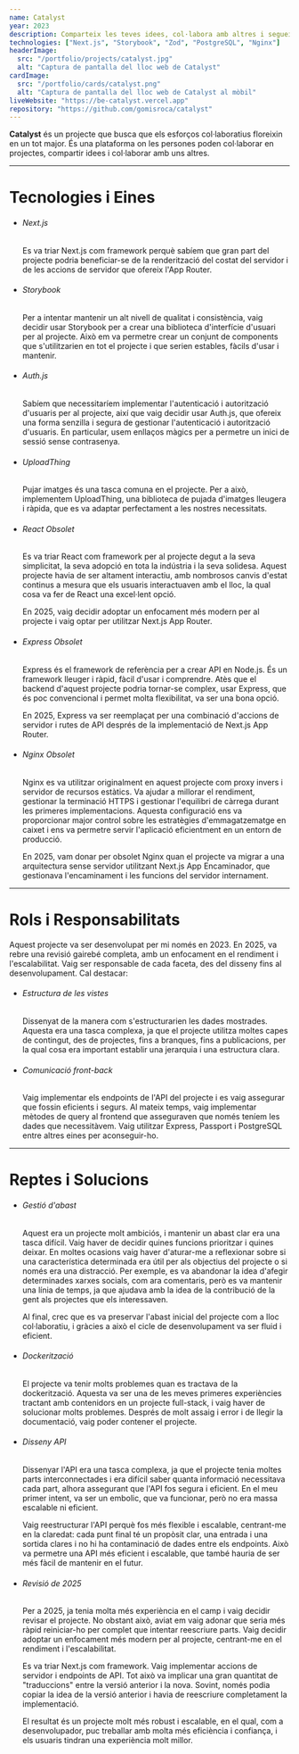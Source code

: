 ```yaml
---
name: Catalyst
year: 2023
description: Comparteix les teves idees, col·labora amb altres i segueix el que està passant.
technologies: ["Next.js", "Storybook", "Zod", "PostgreSQL", "Nginx"]
headerImage:
  src: "/portfolio/projects/catalyst.jpg"
  alt: "Captura de pantalla del lloc web de Catalyst"
cardImage:
  src: "/portfolio/cards/catalyst.png"
  alt: "Captura de pantalla del lloc web de Catalyst al mòbil"
liveWebsite: "https://be-catalyst.vercel.app"
repository: "https://github.com/gomisroca/catalyst"
---
```


<strong>Catalyst</strong> és un projecte que busca que els esforços
col·laboratius floreixin en un tot major. És una plataforma on les persones
poden col·laborar en projectes, compartir idees i col·laborar amb uns altres.

<hr />

<h1 class="text-2xl">Tecnologies i Eines</h1>
<ul>
  <li>
    <h6 className="text-lg font-semibold">Next.js</h6>
    <p>
      Es va triar Next.js com framework perquè sabíem que gran part del projecte
      podria beneficiar-se de la renderització del costat del servidor i de les
      accions de servidor que ofereix l'App Router.
    </p>
  </li>
  <li>
    <h6 className="text-lg font-semibold">Storybook</h6>
    <p>
      Per a intentar mantenir un alt nivell de qualitat i consistència, vaig
      decidir usar Storybook per a crear una biblioteca d'interfície d'usuari
      per al projecte. Això em va permetre crear un conjunt de components que
      s'utilitzarien en tot el projecte i que serien estables, fàcils d'usar i
      mantenir.
    </p>
  </li>
  <li>
    <h6 className="text-lg font-semibold">Auth.js</h6>
    <p>
      Sabíem que necessitaríem implementar l'autenticació i autorització
      d'usuaris per al projecte, així que vaig decidir usar Auth.js, que ofereix
      una forma senzilla i segura de gestionar l'autenticació i autorització
      d'usuaris. En particular, usem enllaços màgics per a permetre un inici de
      sessió sense contrasenya.
    </p>
  </li>
  <li>
    <h6 className="text-lg font-semibold">UploadThing</h6>
    <p>
      Pujar imatges és una tasca comuna en el projecte. Per a això, implementem
      UploadThing, una biblioteca de pujada d'imatges lleugera i ràpida, que es
      va adaptar perfectament a les nostres necessitats.
    </p>
  </li>
  <li>
    <h6 className="text-lg font-semibold">
      React <span className="text-sm text-zinc-500 uppercase">Obsolet</span>
    </h6>
    <p>
      Es va triar React com framework per al projecte degut a la seva
      simplicitat, la seva adopció en tota la indústria i la seva solidesa.
      Aquest projecte havia de ser altament interactiu, amb nombrosos canvis
      d'estat continus a mesura que els usuaris interactuaven amb el lloc, la
      qual cosa va fer de React una excel·lent opció.
    </p>
    <p>
      En 2025, vaig decidir adoptar un enfocament més modern per al projecte i
      vaig optar per utilitzar Next.js App Router.
    </p>
  </li>
  <li>
    <h6 className="text-lg font-semibold">
      Express
      <span className="text-sm text-zinc-500 uppercase">Obsolet</span>
    </h6>
    <p>
      Express és el framework de referència per a crear API en Node.js. És un
      framework lleuger i ràpid, fàcil d'usar i comprendre. Atès que el backend
      d'aquest projecte podria tornar-se complex, usar Express, que és poc
      convencional i permet molta flexibilitat, va ser una bona opció.
    </p>
    <p>
      En 2025, Express va ser reemplaçat per una combinació d'accions de
      servidor i rutes de API després de la implementació de Next.js App Router.
    </p>
  </li>
  <li>
    <h6 className="text-lg font-semibold">
      Nginx <span className="text-sm text-zinc-500 uppercase">Obsolet</span>
    </h6>
    <p>
      Nginx es va utilitzar originalment en aquest projecte com proxy invers i
      servidor de recursos estàtics. Va ajudar a millorar el rendiment,
      gestionar la terminació HTTPS i gestionar l'equilibri de càrrega durant
      les primeres implementacions. Aquesta configuració ens va proporcionar
      major control sobre les estratègies d'emmagatzematge en caixet i ens va
      permetre servir l'aplicació eficientment en un entorn de producció.
    </p>
    <p>
      En 2025, vam donar per obsolet Nginx quan el projecte va migrar a una
      arquitectura sense servidor utilitzant Next.js App Encaminador, que
      gestionava l'encaminament i les funcions del servidor internament.
    </p>
  </li>
</ul>

<hr />

<h1 class="text-2xl">Rols i Responsabilitats</h1>
Aquest projecte va ser desenvolupat per mi només en 2023. En 2025, va rebre una
revisió gairebé completa, amb un enfocament en el rendiment i l'escalabilitat.
Vaig ser responsable de cada faceta, des del disseny fins al desenvolupament.
Cal destacar:
<ul>
  <li>
    <h6 className="text-lg font-semibold">Estructura de les vistes</h6>
    <p>
      Dissenyat de la manera com s'estructurarien les dades mostrades. Aquesta
      era una tasca complexa, ja que el projecte utilitza moltes capes de
      contingut, des de projectes, fins a branques, fins a publicacions, per la
      qual cosa era important establir una jerarquia i una estructura clara.
    </p>
  </li>
  <li>
    <h6 className="text-lg font-semibold">Comunicació front-back</h6>
    <p>
      Vaig implementar els endpoints de l'API del projecte i es vaig assegurar
      que fossin eficients i segurs. Al mateix temps, vaig implementar mètodes
      de query al frontend que asseguraven que només teníem les dades que
      necessitàvem. Vaig utilitzar Express, Passport i PostgreSQL entre altres
      eines per aconseguir-ho.
    </p>
  </li>
</ul>

<hr />

<h1 class="text-2xl">Reptes i Solucions</h1>
<ul>
  <li>
    <h6 className="text-lg font-semibold">Gestió d'abast</h6>
    <p>
      Aquest era un projecte molt ambiciós, i mantenir un abast clar era una
      tasca difícil. Vaig haver de decidir quines funcions prioritzar i quines
      deixar. En moltes ocasions vaig haver d'aturar-me a reflexionar sobre si
      una característica determinada era útil per als objectius del projecte o
      si només era una distracció. Per exemple, es va abandonar la idea d'afegir
      determinades xarxes socials, com ara comentaris, però es va mantenir una
      línia de temps, ja que ajudava amb la idea de la contribució de la gent
      als projectes que els interessaven.
    </p>
    <p>
      Al final, crec que es va preservar l'abast inicial del projecte com a lloc
      col·laboratiu, i gràcies a això el cicle de desenvolupament va ser fluid i
      eficient.
    </p>
  </li>
  <li>
    <h6 className="text-lg font-semibold">Dockerització</h6>
    <p>
      El projecte va tenir molts problemes quan es tractava de la dockerització.
      Aquesta va ser una de les meves primeres experiències tractant amb
      contenidors en un projecte full-stack, i vaig haver de solucionar molts
      problemes. Després de molt assaig i error i de llegir la documentació,
      vaig poder contener el projecte.
    </p>
  </li>
  <li>
    <h6 className="text-lg font-semibold">Disseny API</h6>
    <p>
      Dissenyar l'API era una tasca complexa, ja que el projecte tenia moltes
      parts interconnectades i era difícil saber quanta informació necessitava
      cada part, alhora assegurant que l'API fos segura i eficient. En el meu
      primer intent, va ser un embolic, que va funcionar, però no era massa
      escalable ni eficient.
    </p>
    <p>
      Vaig reestructurar l'API perquè fos més flexible i escalable, centrant-me
      en la claredat: cada punt final té un propòsit clar, una entrada i una
      sortida clares i no hi ha contaminació de dades entre els endpoints. Això
      va permetre una API més eficient i escalable, que també hauria de ser més
      fàcil de mantenir en el futur.
    </p>
  </li>
  <li>
    <h6 className="text-lg font-semibold">Revisió de 2025</h6>
    <p>
      Per a 2025, ja tenia molta més experiència en el camp i vaig decidir
      revisar el projecte. No obstant això, aviat em vaig adonar que seria més
      ràpid reiniciar-ho per complet que intentar reescriure parts. Vaig decidir
      adoptar un enfocament més modern per al projecte, centrant-me en el
      rendiment i l'escalabilitat.
    </p>
    <p>
      Es va triar Next.js com framework. Vaig implementar accions de servidor i
      endpoints de API. Tot això va implicar una gran quantitat de "traduccions"
      entre la versió anterior i la nova. Sovint, només podia copiar la idea de
      la versió anterior i havia de reescriure completament la implementació.
    </p>
    <p>
      El resultat és un projecte molt més robust i escalable, en el qual, com a
      desenvolupador, puc treballar amb molta més eficiència i confiança, i els
      usuaris tindran una experiència molt millor.
    </p>
  </li>
</ul>
